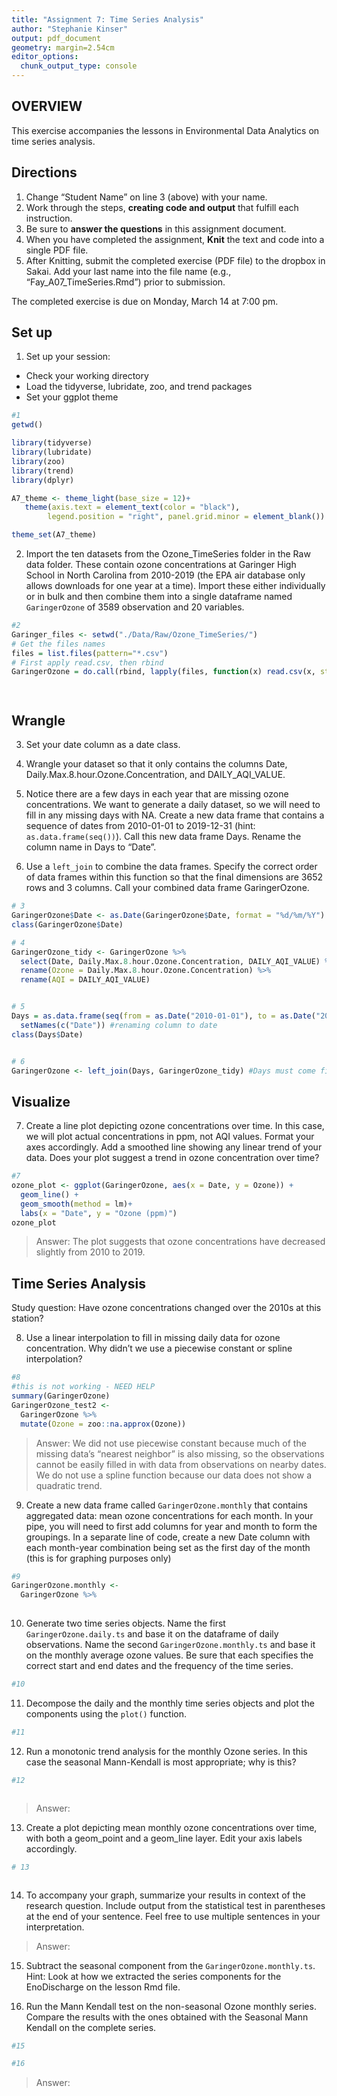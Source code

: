 ```yaml
---
title: "Assignment 7: Time Series Analysis"
author: "Stephanie Kinser"
output: pdf_document
geometry: margin=2.54cm
editor_options: 
  chunk_output_type: console
---
```


## OVERVIEW

This exercise accompanies the lessons in Environmental Data Analytics on time series analysis. 

## Directions
1. Change "Student Name" on line 3 (above) with your name.
2. Work through the steps, **creating code and output** that fulfill each instruction.
3. Be sure to **answer the questions** in this assignment document.
4. When you have completed the assignment, **Knit** the text and code into a single PDF file.
5. After Knitting, submit the completed exercise (PDF file) to the dropbox in Sakai. Add your last name into the file name (e.g., "Fay_A07_TimeSeries.Rmd") prior to submission.

The completed exercise is due on Monday, March 14 at 7:00 pm.

## Set up 
1. Set up your session:

* Check your working directory
* Load the tidyverse, lubridate, zoo, and trend packages
* Set your ggplot theme

```r
#1
getwd()

library(tidyverse)
library(lubridate)
library(zoo)
library(trend)
library(dplyr)

A7_theme <- theme_light(base_size = 12)+
   theme(axis.text = element_text(color = "black"), 
        legend.position = "right", panel.grid.minor = element_blank())

theme_set(A7_theme)

```


2. Import the ten datasets from the Ozone_TimeSeries folder in the Raw data folder. These contain ozone concentrations at Garinger High School in North Carolina from 2010-2019 (the EPA air database only allows downloads for one year at a time). Import these either individually or in bulk and then combine them into a single dataframe named `GaringerOzone` of 3589 observation and 20 variables. 

```r
#2
Garinger_files <- setwd("./Data/Raw/Ozone_TimeSeries/")
# Get the files names
files = list.files(pattern="*.csv")
# First apply read.csv, then rbind
GaringerOzone = do.call(rbind, lapply(files, function(x) read.csv(x, stringsAsFactors = TRUE)))




```

## Wrangle

3. Set your date column as a date class.

4. Wrangle your dataset so that it only contains the columns Date, Daily.Max.8.hour.Ozone.Concentration, and DAILY_AQI_VALUE. 

5. Notice there are a few days in each year that are missing ozone concentrations. We want to generate a daily dataset, so we will need to fill in any missing days with NA. Create a new data frame that contains a sequence of dates from 2010-01-01 to 2019-12-31 (hint: `as.data.frame(seq())`). Call this new data frame Days. Rename the column name in Days to "Date".

6. Use a `left_join` to combine the data frames. Specify the correct order of data frames within this function so that the final dimensions are 3652 rows and 3 columns. Call your combined data frame GaringerOzone. 

```r
# 3
GaringerOzone$Date <- as.Date(GaringerOzone$Date, format = "%d/%m/%Y")
class(GaringerOzone$Date)

# 4
GaringerOzone_tidy <- GaringerOzone %>%
  select(Date, Daily.Max.8.hour.Ozone.Concentration, DAILY_AQI_VALUE) %>%
  rename(Ozone = Daily.Max.8.hour.Ozone.Concentration) %>%
  rename(AQI = DAILY_AQI_VALUE)


# 5
Days = as.data.frame(seq(from = as.Date("2010-01-01"), to = as.Date("2019-12-31"), by = "day")) %>%
  setNames(c("Date")) #renaming column to date
class(Days$Date)


# 6
GaringerOzone <- left_join(Days, GaringerOzone_tidy) #Days must come first to join with its left most column

```

## Visualize

7. Create a line plot depicting ozone concentrations over time. In this case, we will plot actual concentrations in ppm, not AQI values. Format your axes accordingly. Add a smoothed line showing any linear trend of your data. Does your plot suggest a trend in ozone concentration over time?

```r
#7
ozone_plot <- ggplot(GaringerOzone, aes(x = Date, y = Ozone)) +
  geom_line() +
  geom_smooth(method = lm)+
  labs(x = "Date", y = "Ozone (ppm)")
ozone_plot

```

>Answer: The plot suggests that ozone concentrations have decreased slightly from 2010 to 2019.

## Time Series Analysis

Study question: Have ozone concentrations changed over the 2010s at this station? 

8. Use a linear interpolation to fill in missing daily data for ozone concentration. Why didn't we use a piecewise constant or spline interpolation?

```r
#8
#this is not working - NEED HELP
summary(GaringerOzone)
GaringerOzone_test2 <- 
  GaringerOzone %>% 
  mutate(Ozone = zoo::na.approx(Ozone))

```

> Answer:  We did not use piecewise constant because much of the missing data's "nearest neighbor" is also missing, so the observations cannot be easily filled in with data from observations on nearby dates.  We do not use a spline function because our data does not show a quadratic trend.


9. Create a new data frame called `GaringerOzone.monthly` that contains aggregated data: mean ozone concentrations for each month. In your pipe, you will need to first add columns for year and month to form the groupings. In a separate line of code, create a new Date column with each month-year combination being set as the first day of the month (this is for graphing purposes only)

```r
#9
GaringerOzone.monthly <- 
  GaringerOzone %>%
  

```


10. Generate two time series objects. Name the first `GaringerOzone.daily.ts` and base it on the dataframe of daily observations. Name the second `GaringerOzone.monthly.ts` and base it on the monthly average ozone values. Be sure that each specifies the correct start and end dates and the frequency of the time series.

```r
#10


```


11. Decompose the daily and the monthly time series objects and plot the components using the `plot()` function.

```r
#11


```


12. Run a monotonic trend analysis for the monthly Ozone series. In this case the seasonal Mann-Kendall is most appropriate; why is this?

```r
#12



```

> Answer:  

13. Create a plot depicting mean monthly ozone concentrations over time, with both a geom_point and a geom_line layer. Edit your axis labels accordingly.

```r
# 13



```

14. To accompany your graph, summarize your results in context of the research question. Include output from the statistical test in parentheses at the end of your sentence. Feel free to use multiple sentences in your interpretation.

> Answer: 

15. Subtract the seasonal component from the `GaringerOzone.monthly.ts`. Hint: Look at how we extracted the series components for the EnoDischarge on the lesson Rmd file.

16. Run the Mann Kendall test on the non-seasonal Ozone monthly series. Compare the results with the ones obtained with the Seasonal Mann Kendall on the complete series.

```r
#15

#16

```

> Answer: 
